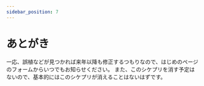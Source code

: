 ```yaml
---
sidebar_position: 7
---
```


# あとがき

一応、誤植などが見つかれば来年以降も修正するつもりなので、はじめのページのフォームからいつでもお知らせください。
また、このシケプリを消す予定はないので、基本的にはこのシケプリが消えることはないはずです。

